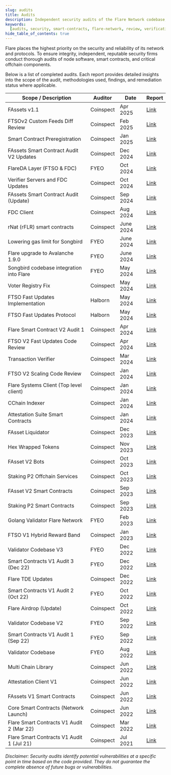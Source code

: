```yaml
---
slug: audits
title: Audits
description: Independent security audits of the Flare Network codebase, protocols, and smart contracts.
keywords:
  [audits, security, smart-contracts, flare-network, review, verification]
hide_table_of_contents: true
---
```


Flare places the highest priority on the security and reliability of its network and protocols.
To ensure integrity, independent, reputable security firms conduct thorough audits of node software, smart contracts, and critical offchain components.

Below is a list of completed audits.
Each report provides detailed insights into the scope of the audit, methodologies used, findings, and remediation status where applicable.

| Scope / Description                       | Auditor   | Date      | Report                                                                                                                                           |
| ----------------------------------------- | --------- | --------- | ------------------------------------------------------------------------------------------------------------------------------------------------ |
| FAssets v1.1                              | Coinspect | Apr 2025  | [Link](@site/static/pdf/audits/20250401-Coinspect-SmartContractAudit-Flare-FAssetCoreVault-v250506.pdf)                                          |
| FTSOv2 Custom Feeds Diff Review           | Coinspect | Feb 2025  | [Link](@site/static/pdf/audits/20250205-Coinspect-SmartContractAudit-Flare-FTSOv2CustomFeedsDiffReview-v240210.pdf)                              |
| Smart Contract Preregistration            | Coinspect | Jan 2025  | [Link](@site/static/pdf/audits/20250101-Coinspect-SmartContractAudit-Flare-Pre-Register&FTSOManagement-v250109.pdf)                              |
| FAssets Smart Contract Audit V2 Updates   | Coinspect | Dec 2024  | [Link](@site/static/pdf/audits/20241215-Coinspect-SmartContractAudit-Flare-FAssetV2Updates-v241217.pdf)                                          |
| FlareDA Layer (FTSO & FDC)                | FYEO      | Oct 2024  | [Link](@site/static/pdf/audits/20241001-FLARE-SecurityCodeReviewFLAREDataAvailabilityv1.0_Public.pdf)                                            |
| Verifier Servers and FDC Updates          | Coinspect | Oct 2024  | [Link](@site/static/pdf/audits/20241001-Coinspect-SourceCodeAudit-Flare-FDCv2-v250113.pdf)                                                       |
| FAssets Smart Contract Audit (Update)     | Coinspect | Sep 2024  | [Link](@site/static/pdf/audits/20240901-Coinspect-SmartContractAudit-Flare-FassetUpdate-v240910.pdf)                                             |
| FDC Client                                | Coinspect | Aug 2024  | [Link](@site/static/pdf/audits/20240801-Coinspect-Source_Code_Audit-Flare-FDCv1-v241004.pdf)                                                     |
| rNat (rFLR) smart contracts               | Coinspect | June 2024 | [Link](@site/static/pdf/audits/20240601-Coinspect-SmartContractSecurityReview-Flare-RNatContracts-v240701.pdf)                                   |
| Lowering gas limit for Songbird           | FYEO      | June 2024 | [Link](@site/static/pdf/audits/20240601-FYEO-Flare-Ongoing_Songbird_June_20th_1.0_Public.docx.pdf)                                               |
| Flare upgrade to Avalanche 1.9.0          | FYEO      | June 2024 | [Link](@site/static/pdf/audits/20240601-FYEO-Flare-Ongoing_Songbird_June_10th_1.0_Public.pdf)                                                    |
| Songbird codebase integration into Flare  | FYEO      | May 2024  | [Link](@site/static/pdf/audits/20240501-FYEO-FlareOngoingSongbird1.0_Public.pdf)                                                                 |
| Voter Registry Fix                        | Coinspect | May 2024  | [Link](@site/static/pdf/audits/20240501-Coinspect-Flare-SecurityReview-VoterRegistryFix-v240603.pdf)                                             |
| FTSO Fast Updates Implementation          | Halborn   | May 2024  | [Link](@site/static/pdf/audits/20240501-Halborn-FastUpdatesAudit.pdf)                                                                            |
| FTSO Fast Updates Protocol                | Halborn   | May 2024  | [Link](@site/static/pdf/audits/20240501-Halborn-FTSOFastUpdatesprotocolAudit.pdf)                                                                |
| Flare Smart Contract V2 Audit 1           | Coinspect | Apr 2024  | [Link](@site/static/pdf/audits/20230401-Coinspect-Flare-SourceCodeSecurityReview-SmartContractsV2-v240515.pdf)                                   |
| FTSO V2 Fast Updates Code Review          | Coinspect | Apr 2024  | [Link](@site/static/pdf/audits/20240401-Coinspect-Flare-SourceCodeSecurityReview-FastUpdates-v240612.pdf)                                        |
| Transaction Verifier                      | Coinspect | Mar 2024  | [Link](@site/static/pdf/audits/20240301-Coinspect-Flare-SourceCodeSecurityReview-TransactionVerifier-v240516.pdf)                                |
| FTSO V2 Scaling Code Review               | Coinspect | Jan 2024  | [Link](@site/static/pdf/audits/20240101-Coinspect-Flare-SourceCodeSecurityReview-FTSOScaling-v240515.pdf)                                        |
| Flare Systems Client (Top level client)   | Coinspect | Jan 2024  | [Link](@site/static/pdf/audits/20240101-Coinspect-Flare-SourceCodeSecurityReview-TopLevelClient-v240515.pdf)                                     |
| CChain Indexer                            | Coinspect | Jan 2024  | [Link](@site/static/pdf/audits/20240101-Coinspect-Flare-SourceCodeSecurityReview-CChainIndexer-v240409.pdf)                                      |
| Attestation Suite Smart Contracts         | Coinspect | Jan 2024  | [Link](@site/static/pdf/audits/20240101-Coinspect-Smart_Contract_Review-Flare_Attestation_Suite-v240220.pdf)                                     |
| FAsset Liquidator                         | Coinspect | Dec 2023  | [Link](@site/static/pdf/audits/20231207-Coinspect-Flare-Smart_Contract_Review-FAsset_Liquidator-v231207.pdf)                                     |
| Hex Wrapped Tokens                        | Coinspect | Nov 2023  | [Link](@site/static/pdf/audits/20231101-Coinspect-Flare-SmartContractAudit-HexWrappedTokens-v231211.pdf)                                         |
| FAsset V2 Bots                            | Coinspect | Oct 2023  | [Link](@site/static/pdf/audits/20231001-Coinspect-Flare-Source_Code_Review-FAsset_Bots-v240220.pdf)                                              |
| Staking P2 Offchain Services              | Coinspect | Oct 2023  | [Link](@site/static/pdf/audits/20231001-Coinspect-Flare-Source_Code_Review-Staking_P2-Offchain_Services-v240220.pdf)                             |
| FAsset V2 Smart Contracts                 | Coinspect | Sep 2023  | [Link](@site/static/pdf/audits/20230901-Coinspect-Flare-Smart_Contract_Review-FAsset_V2-v240220.pdf)                                             |
| Staking P2 Smart Contracts                | Coinspect | Sep 2023  | [Link](@site/static/pdf/audits/20230901-Coinspect-Flare-Smart_Contract_Review-StakingP2-v240220.pdf)                                             |
| Golang Validator Flare Network            | FYEO      | Feb 2023  | [Link](@site/static/pdf/audits/20230201-FlareNetworksLtd.-SecureCodeReviewof_Golang_Validator_on_the_Flare_Network_v1.0_February_Public.pdf)     |
| FTSO V1 Hybrid Reward Band                | Coinspect | Jan 2023  | [Link](@site/static/pdf/audits/20230101-Coinspect-SmartContractAudit-FlareHybridBandRewardv230220.pdf)                                           |
| Validator Codebase V3                     | FYEO      | Dec 2022  | [Link](@site/static/pdf/audits/20221201-FlareNetworksLtd.-Dec2022-SecureCodeReviewofSoliditySmartContractsontheFlareNetworkv1.0_Public.pdf)      |
| Smart Contracts V1 Audit 3 (Dec 22)       | FYEO      | Dec 2022  | [Link](@site/static/pdf/audits/20221201-FlareNetworksLtd.-Dec2022-SecureCodeReviewofSoliditySmartContractsontheFlareNetworkv1.0_Public.pdf)      |
| Flare TDE Updates                         | Coinspect | Dec 2022  | [Link](@site/static/pdf/audits/20221201-Coinspect-SmartContractAudit-FlareTDEUpdates-v221220.pdf)                                                |
| Smart Contracts V1 Audit 2 (Oct 22)       | FYEO      | Oct 2022  | [Link](@site/static/pdf/audits/20221001-Flare_Networks_Ltd.-Secure_Code_Review_of_Solidity_Smart_Contracts_on_the_Flare_Network_v1.0_Public.pdf) |
| Flare Airdrop (Update)                    | Coinspect | Oct 2022  | [Link](@site/static/pdf/audits/20221001-Coinspect-Smart_Contract_Audit-Flare_Airdrop_Update-v221109.pdf)                                         |
| Validator Codebase V2                     | FYEO      | Sep 2022  | [Link](@site/static/pdf/audits/20220901-Flare_Networks_Ltd.-Secure_Code_Review_of_the_Flare_Validator_V2-Report_v1.0_Public.pdf)                 |
| Smart Contracts V1 Audit 1 (Sep 22)       | FYEO      | Sep 2022  | [Link](@site/static/pdf/audits/20220901-Flare_Networks_Ltd.-Secure_Code_Review_of_Solidity_Contracts_on_the_Flare_Network_v1.0_public.pdf)       |
| Validator Codebase                        | FYEO      | Aug 2022  | [Link](@site/static/pdf/audits/20220801-Flare_Networks_Ltd.-Secure_Code_Review_of_the_Flare_Network's_Validator_Codebase_v1.0_Public.pdf)        |
| Multi Chain Library                       | Coinspect | Jun 2022  | [Link](@site/static/pdf/audits/20220601-Coinspect-Flare-Source_Code_Review-Multichain_Client_Library-v240220.pdf)                                |
| Attestation Client V1                     | Coinspect | Jun 2022  | [Link](@site/static/pdf/audits/20220601-Coinspect-Flare-Source_Code_Review-Attestation_Client-v240220.pdf)                                       |
| FAssets V1 Smart Contracts                | Coinspect | Jun 2022  | [Link](@site/static/pdf/audits/20220601-Coinspect_Smart_Contract_Audit_fAsset_v220829.pdf)                                                       |
| Core Smart Contracts (Network Launch)     | Coinspect | Jun 2022  | [Link](@site/static/pdf/audits/20220601-Coinspect-Smart_Contract_Audit-Flare_Network_Launch.pdf)                                                 |
| Flare Smart Contracts V1 Audit 2 (Mar 22) | Coinspect | Mar 2022  | [Link](@site/static/pdf/audits/20220201-Coinspect-Smart_Contract_Audit-Flare.pdf)                                                                |
| Flare Smart Contracts V1 Audit 1 (Jul 21) | Coinspect | Jul 2021  | [Link](@site/static/pdf/audits/20210701-Coinspect-Smart_Contract_Audit-Flare.pdf)                                                                |

_Disclaimer: Security audits identify potential vulnerabilities at a specific point in time based on the code provided.
They do not guarantee the complete absence of future bugs or vulnerabilities._

